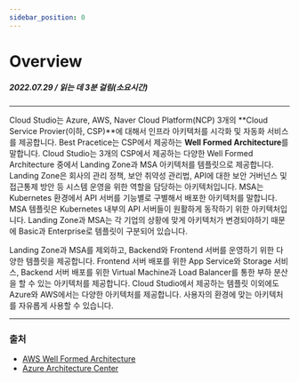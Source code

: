 ```yaml
---
sidebar_position: 0
---
```


# Overview
##### 2022.07.29 / 읽는 데 3분 걸림(소요시간)

*****
Cloud Studio는 Azure, AWS, Naver Cloud Platform(NCP) 3개의 **Cloud Service Provier(이하, CSP)**에 대해서 인프라 아키텍처를 시각화 및 자동화 서비스를 제공합니다.
Best Pracetice는 CSP에서 제공하는 **Well Formed Architecture**를 말합니다. Cloud Studio는 3개의 CSP에서 제공하는 다양한 Well Formed Architecture 중에서 Landing Zone과 MSA 아키텍처를 템플릿으로 제공합니다.
Landing Zone은 회사의 관리 정책, 보안 취약성 관리법, API에 대한 보안 거버넌스 및 접근통제 방안 등 시스템 운영을 위한 역할을 담당하는 아키텍처입니다.
MSA는 Kubernetes 환경에서 API 서버를 기능별로 구별해서 배포한 아키텍처를 말합니다. MSA 템플릿은 Kubernetes 내부의 API 서버들이  원활하게 동작하기 위한 아키텍처입니다.
Landing Zone과 MSA는 각 기업의 상황에 맞게 아키텍처가 변경되야하기 때문에 Basic과 Enterprise로 템플릿이 구분되어 있습니다.<br/>

Landing Zone과 MSA를 제외하고, Backend와 Frontend 서버를 운영하기 위한 다양한 템플릿을 제공합니다.
Frontend 서버 배포를 위한 App Service와 Storage 서비스, Backend 서버 배포를 위한 Virtual Machine과 Load Balancer를 통한 부하 분산을 할 수 있는 아키텍처를 제공합니다.
Cloud Studio에서 제공하는 템플릿 이외에도 Azure와 AWS에서는 다양한 아키텍처를 제공합니다.
사용자의 환경에 맞는 아키텍처를 자유롭게 사용할 수 있습니다.


*****
### 출처
- [AWS Well Formed Architecture](https://aws.amazon.com/ko/architecture/well-architected/?wa-lens-whitepapers.sort-by=item.additionalFields.sortDate&wa-lens-whitepapers.sort-order=desc)
- [Azure Architecture Center](https://docs.microsoft.com/ko-kr/azure/architecture/)
